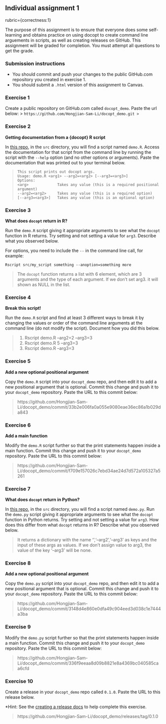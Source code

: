 ## Individual assignment 1
rubric={correctness:1}

The purpose of this assignment is to ensure that everyone does some self-learning and obtains practice on using docopt to create command line arguements in scripts, as well as creating releases on GitHub. This assignment will be graded for completion. You must attempt all questions to get the grade.

### Submission instructions

- You should commit and push your changes to the public GitHub.com repository you created in exercise 1. 
- You should submit a `.html` version of this assignment to Canvas.

### Exercise 1

Create a public repository on GitHub.com called `docopt_demo`. Paste the url below:
> ```
https://github.com/Hongjian-Sam-Li/docopt_demo.git
> ```

### Exercise 2

**Getting documentation from a {docopt} R script**

In [this repo](https://github.ubc.ca/MDS-2022-23/DSCI_522_dsci-workflows_students), in the `src` directory, you will find a script named `demo.R`. Access the documentation for that script from the command line by running the script with the `--help` option (and no other options or arguments). Paste the documentation that was printed out to your terminal below.

> ```
This script prints out docopt args.
Usage: demo.R <arg1> --arg2=<arg2> [--arg3=<arg3>]
Options:
<arg>             Takes any value (this is a required positional argument)
--arg2=<arg2>     Takes any value (this is a required option)
[--arg3=<arg3>]   Takes any value (this is an optional option)
> ```

### Exercise 3

**What does `docopt` return in R?**

Run the `demo.R` script giving it appropriate arguments to see what the `docopt` function in R returns. Try setting and not setting a value for `arg3`. Describe what you observed below.

For options, you need to include the `--` in the command line call, for example:
```
Rscript src/my_script something --anoption=something more
```

> The `docopt` function returns a list with 6 element, which are 3 arguments and the type of each argument. If we don't set arg3. it will shown as NULL in the list.

### Exercise 4

**Break this script!**

Run the `demo.R` script and find at least 3 different ways to break it by changing the values or order of the command line arguments at the command line (do not modify the script). Document how you did this below.

> 1. Rscript demo.R  --arg2=2 --arg3=3
> 2. Rscript demo.R 5 --arg3=3
> 3. Rscript demo.R --arg3=3

### Exercise 5

**Add a new optional positional argument**

Copy the `demo.R` script into your `docopt_demo` repo, and then edit it to add a new positional argument that is optional. Commit this change and push it to your `docopt_demo` repository.  Paste the URL to this commit below:

> https://github.com/Hongjian-Sam-Li/docopt_demo/commit/33b2e006fa0a055e9080eae36ec86a1b029da843

### Exercise 6

**Add a main function**

Modify the `demo.R` script further so that the print statements happen inside a main function. Commit this change and push it to your `docopt_demo` repository.  Paste the URL to this commit below:

> https://github.com/Hongjian-Sam-Li/docopt_demo/commit/f709e157026c7ebd34ae24d7d572a105327a5261

### Exercise 7

**What does `docopt` return in Python?**

In [this repo](https://github.ubc.ca/MDS-2022-23/DSCI_522_dsci-workflows_students), in the `src` directory, you will find a script named `demo.py`. Run the `demo.py` script giving it appropriate arguments to see what the `docopt` function in Python returns. Try setting and not setting a value for `arg3`. How does this differ from what `docopt` returns in R? Describe what you observed below.

> It returns a dictionary with the name '<arg1>','--arg2','--arg3' as keys and the input of these args as values. If we don't assign value to arg3, the value of the key '--arg3' will be none.

### Exercise 8

**Add a new optional positional argument**

Copy the `demo.py` script into your `docopt_demo` repo, and then edit it to add a new positional argument that is optional. Commit this change and push it to your `docopt_demo` repository.  Paste the URL to this commit below:

> https://github.com/Hongjian-Sam-Li/docopt_demo/commit/3148d4e860e0dfa49c904eed3d038c1e7444a3ba

### Exercise 9

Modify the `demo.py` script further so that the print statements happen inside a main function. Commit this change and push it to your `docopt_demo` repository.  Paste the URL to this commit below:

> https://github.com/Hongjian-Sam-Li/docopt_demo/commit/336f9eeaa8d09b8821e8a4369bc040585caa6cfd

### Exercise 10

Create a release in your `docopt_demo` repo called `0.1.0`. Paste the URL to this release below. 

*Hint: See the [creating a release docs](https://docs.github.com/en/free-pro-team@latest/github/administering-a-repository/managing-releases-in-a-repository#creating-a-release) to help complete this exercise.

> https://github.com/Hongjian-Sam-Li/docopt_demo/releases/tag/0.1.0

